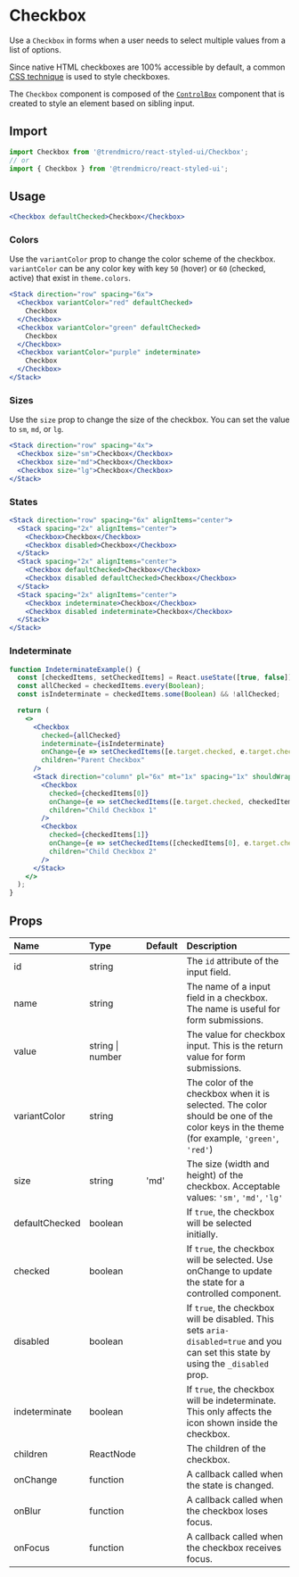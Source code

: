 # Checkbox

Use a `Checkbox` in forms when a user needs to select multiple values from a list of options.

Since native HTML checkboxes are 100% accessible by default, a common [CSS technique](https://dev.to/lkopacz/create-custom-keyboard-accessible-checkboxes-2036) is used to style checkboxes.

The `Checkbox` component is composed of the [`ControlBox`](./controlbox) component that is created to style an element based on sibling input.

## Import

```js
import Checkbox from '@trendmicro/react-styled-ui/Checkbox';
// or
import { Checkbox } from '@trendmicro/react-styled-ui';
```

## Usage

```jsx
<Checkbox defaultChecked>Checkbox</Checkbox>
```

### Colors

Use the `variantColor` prop to change the color scheme of the checkbox. `variantColor` can be any color key with key `50` (hover) or `60` (checked, active) that exist in `theme.colors`.

```jsx
<Stack direction="row" spacing="6x">
  <Checkbox variantColor="red" defaultChecked>
    Checkbox
  </Checkbox>
  <Checkbox variantColor="green" defaultChecked>
    Checkbox
  </Checkbox>
  <Checkbox variantColor="purple" indeterminate>
    Checkbox
  </Checkbox>
</Stack>
```

### Sizes

Use the `size` prop to change the size of the checkbox. You can set the value to `sm`, `md`, or `lg`.

```jsx
<Stack direction="row" spacing="4x">
  <Checkbox size="sm">Checkbox</Checkbox>
  <Checkbox size="md">Checkbox</Checkbox>
  <Checkbox size="lg">Checkbox</Checkbox>
</Stack>
```

### States

```jsx
<Stack direction="row" spacing="6x" alignItems="center">
  <Stack spacing="2x" alignItems="center">
    <Checkbox>Checkbox</Checkbox>
    <Checkbox disabled>Checkbox</Checkbox>
  </Stack>
  <Stack spacing="2x" alignItems="center">
    <Checkbox defaultChecked>Checkbox</Checkbox>
    <Checkbox disabled defaultChecked>Checkbox</Checkbox>
  </Stack>
  <Stack spacing="2x" alignItems="center">
    <Checkbox indeterminate>Checkbox</Checkbox>
    <Checkbox disabled indeterminate>Checkbox</Checkbox>
  </Stack>
</Stack>
```

### Indeterminate

```jsx
function IndeterminateExample() {
  const [checkedItems, setCheckedItems] = React.useState([true, false]);
  const allChecked = checkedItems.every(Boolean);
  const isIndeterminate = checkedItems.some(Boolean) && !allChecked;

  return (
    <>
      <Checkbox
        checked={allChecked}
        indeterminate={isIndeterminate}
        onChange={e => setCheckedItems([e.target.checked, e.target.checked])}
        children="Parent Checkbox"
      />
      <Stack direction="column" pl="6x" mt="1x" spacing="1x" shouldWrapChildren>
        <Checkbox
          checked={checkedItems[0]}
          onChange={e => setCheckedItems([e.target.checked, checkedItems[1]])}
          children="Child Checkbox 1"
        />
        <Checkbox
          checked={checkedItems[1]}
          onChange={e => setCheckedItems([checkedItems[0], e.target.checked])}
          children="Child Checkbox 2"
        />
      </Stack>
    </>
  );
}
```

## Props

| Name | Type | Default | Description |
| :--- | :--- | :------ | :---------- |
| id | string | | The `id` attribute of the input field.  |
| name | string | | The name of a input field in a checkbox. The name is useful for form submissions.  |
| value | string \| number | | The value for checkbox input. This is the return value for form submissions. |
| variantColor | string | | The color of the checkbox when it is selected. The color should be one of the color keys in the theme (for example, `'green'`, `'red'`) |
| size | string | 'md' | The size (width and height) of the checkbox. Acceptable values: `'sm'`, `'md'`, `'lg'` |
| defaultChecked | boolean | | If `true`, the checkbox will be selected initially. |
| checked | boolean | | If `true`, the checkbox will be selected. Use onChange to update the state for a controlled component. |
| disabled | boolean | | If `true`, the checkbox will be disabled. This sets `aria-disabled=true` and you can set this state by using the `_disabled` prop. |
| indeterminate | boolean | | If `true`, the checkbox will be indeterminate. This only affects the icon shown inside the checkbox. |
| children | ReactNode | | The children of the checkbox. |
| onChange | function | | A callback called when the state is changed. |
| onBlur | function | | A callback called when the checkbox loses focus. |
| onFocus | function | | A callback called when the checkbox receives focus. |
